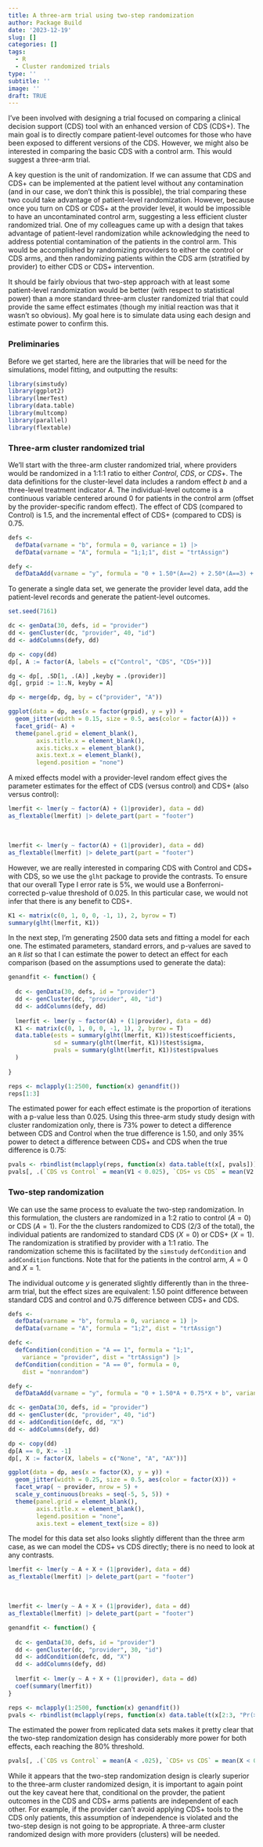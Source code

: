 ```yaml
---
title: A three-arm trial using two-step randomization
author: Package Build
date: '2023-12-19'
slug: []
categories: []
tags:
  - R
  - Cluster randomized trials
type: ''
subtitle: ''
image: ''
draft: TRUE
---
```


I've been involved with designing a trial focused on comparing a clinical decision support (CDS) tool with an enhanced version of CDS (CDS+). The main goal is to directly compare patient-level outcomes for those who have been exposed to different versions of the CDS. However, we might also be interested in comparing the basic CDS with a control arm. This would suggest a three-arm trial.

A key question is the unit of randomization. If we can assume that CDS and CDS+ can be implemented at the patient level without any contamination (and in our case, we don't think this is possible), the trial comparing these two could take advantage of patient-level randomization. However, because once you turn on CDS or CDS+ at the provider level, it would be impossible to have an uncontaminated control arm, suggesting a less efficient cluster randomized trial. One of my colleagues came up with a design that takes advantage of patient-level randomization while acknowledging the need to address potential contamination of the patients in the control arm. This would be accomplished by randomizing providers to either the control or CDS arms, and then randomizing patients within the CDS arm (stratified by provider) to either CDS or CDS+ intervention. 

It should be fairly obvious that two-step approach with at least some patient-level randomization would be better (with respect to statistical power) than a more standard three-arm cluster randomized trial that could provide the same effect estimates (though my initial reaction was that it wasn't so obvious). My goal here is to simulate data using each design and estimate power to confirm this. 

### Preliminaries

Before we get started, here are the libraries that will be need for the simulations, model fitting, and outputting the results:

```r
library(simstudy)
library(ggplot2)
library(lmerTest)
library(data.table)
library(multcomp)
library(parallel)
library(flextable)
```

### Three-arm cluster randomized trial

We'll start with the three-arm cluster randomized trial, where providers would be randomized in a 1:1:1 ratio to either $Control$, $CDS$, or $CDS+$. The data definitions for the cluster-level data includes a random effect $b$ and a three-level treatment indicator $A$. The individual-level outcome is a continuous variable centered around 0 for patients in the control arm (offset by the provider-specific random effect). The effect of CDS (compared to Control) is 1.5, and the incremental effect of CDS+ (compared to CDS) is 0.75.

```r
defs <- 
  defData(varname = "b", formula = 0, variance = 1) |>
  defData(varname = "A", formula = "1;1;1", dist = "trtAssign") 

defy <- 
  defDataAdd(varname = "y", formula = "0 + 1.50*(A==2) + 2.50*(A==3) + b", variance = 8)
```

To generate a single data set, we generate the provider level data, add the patient-level records and generate the patient-level outcomes.

```r
set.seed(7161)

dc <- genData(30, defs, id = "provider")
dd <- genCluster(dc, "provider", 40, "id")
dd <- addColumns(defy, dd)
```

```r
dp <- copy(dd)
dp[, A := factor(A, labels = c("Control", "CDS", "CDS+"))]

dg <- dp[, .SD[1, .(A)] ,keyby = .(provider)]
dg[, grpid := 1:.N, keyby = A]

dp <- merge(dp, dg, by = c("provider", "A"))

ggplot(data = dp, aes(x = factor(grpid), y = y)) +
  geom_jitter(width = 0.15, size = 0.5, aes(color = factor(A))) +
  facet_grid(~ A) +
  theme(panel.grid = element_blank(),
        axis.title.x = element_blank(),
        axis.ticks.x = element_blank(),
        axis.text.x = element_blank(),
        legend.position = "none") 
```

A mixed effects model with a provider-level random effect gives the parameter estimates for the effect of CDS (versus control) and CDS+ (also versus control):

```r
lmerfit <- lmer(y ~ factor(A) + (1|provider), data = dd)
as_flextable(lmerfit) |> delete_part(part = "footer")
```

<br>

```r
lmerfit <- lmer(y ~ factor(A) + (1|provider), data = dd)
as_flextable(lmerfit) |> delete_part(part = "footer")
```

However, we are really interested in comparing CDS with Control and CDS+ with CDS, so we use the `glht` package to provide the contrasts. To ensure that our overall Type I error rate is 5%, we would use a Bonferroni-corrected p-value threshold of 0.025. In this particular case, we would not infer that there is any benefit to CDS+.

```r
K1 <- matrix(c(0, 1, 0, 0, -1, 1), 2, byrow = T)
summary(glht(lmerfit, K1))
```

In the next step, I'm generating 2500 data sets and fitting a model for each one. The estimated parameters, standard errors, and p-values are saved to an `R` *list* so that I can estimate the power to detect an effect for each comparison (based on the assumptions used to generate the data):

```r
genandfit <- function() {
  
  dc <- genData(30, defs, id = "provider")
  dd <- genCluster(dc, "provider", 40, "id")
  dd <- addColumns(defy, dd)
  
  lmerfit <- lmer(y ~ factor(A) + (1|provider), data = dd)
  K1 <- matrix(c(0, 1, 0, 0, -1, 1), 2, byrow = T)
  data.table(ests = summary(glht(lmerfit, K1))$test$coefficients,
             sd = summary(glht(lmerfit, K1))$test$sigma,
             pvals = summary(glht(lmerfit, K1))$test$pvalues
  )
  
}

reps <- mclapply(1:2500, function(x) genandfit())
reps[1:3]
```

The estimated power for each effect estimate is the proportion of iterations with a p-value less than 0.025. Using this three-arm study study design with cluster randomization only, there is 73% power to detect a difference between CDS and Control when the true difference is 1.50, and only 35% power to detect a difference between CDS+ and CDS when the true difference is 0.75:

```r
pvals <- rbindlist(mclapply(reps, function(x) data.table(t(x[, pvals]))))
pvals[, .(`CDS vs Control` = mean(V1 < 0.025), `CDS+ vs CDS` = mean(V2 < 0.025))]
```

### Two-step randomization

We can use the same process to evaluate the two-step randomization. In this formulation, the clusters are randomized in a 1:2 ratio to control $(A = 0)$ or CDS $(A = 1)$. For the the clusters randomized to CDS ($2/3$ of the total), the individual patients are randomized to standard CDS $(X=0)$ or CDS+ $(X=1)$. The randomization is stratified by provider with a 1:1 ratio. The randomization scheme this is facilitated by the `simstudy` `defCondition` and `addCondition` functions. Note that for the patients in the control arm, $A=0$ and $X=1$.

The individual outcome $y$ is generated slightly differently than in the three-arm trial, but the effect sizes are equivalent: 1.50 point difference between standard CDS and control and 0.75 difference between CDS+ and CDS.

```r
defs <- 
  defData(varname = "b", formula = 0, variance = 1) |>
  defData(varname = "A", formula = "1;2", dist = "trtAssign")

defc <- 
  defCondition(condition = "A == 1", formula = "1;1", 
    variance = "provider", dist = "trtAssign") |>
  defCondition(condition = "A == 0", formula = 0, 
    dist = "nonrandom")

defy <- 
  defDataAdd(varname = "y", formula = "0 + 1.50*A + 0.75*X + b", variance = 8)

dc <- genData(30, defs, id = "provider")
dd <- genCluster(dc, "provider", 40, "id")
dd <- addCondition(defc, dd, "X")
dd <- addColumns(defy, dd)
```

```r
dp <- copy(dd)
dp[A == 0, X:= -1]
dp[, X := factor(X, labels = c("None", "A", "AX"))]

ggplot(data = dp, aes(x = factor(X), y = y)) +
  geom_jitter(width = 0.25, size = 0.5, aes(color = factor(X))) +
  facet_wrap( ~ provider, nrow = 5) +
  scale_y_continuous(breaks = seq(-5, 5, 5)) +
  theme(panel.grid = element_blank(),
        axis.title.x = element_blank(),
        legend.position = "none",
        axis.text = element_text(size = 8))
```

The model for this data set also looks slightly different than the three arm case, as we can model the CDS+ vs CDS directly; there is no need to look at any contrasts.

```r
lmerfit <- lmer(y ~ A + X + (1|provider), data = dd)
as_flextable(lmerfit) |> delete_part(part = "footer")
```

<br>

```r
lmerfit <- lmer(y ~ A + X + (1|provider), data = dd)
as_flextable(lmerfit) |> delete_part(part = "footer")
```

```r
genandfit <- function() {
  
  dc <- genData(30, defs, id = "provider")
  dd <- genCluster(dc, "provider", 30, "id")
  dd <- addCondition(defc, dd, "X")
  dd <- addColumns(defy, dd)
  
  lmerfit <- lmer(y ~ A + X + (1|provider), data = dd)
  coef(summary(lmerfit))
}

reps <- mclapply(1:2500, function(x) genandfit())
pvals <- rbindlist(mclapply(reps, function(x) data.table(t(x[2:3, "Pr(>|t|)"]))))
```

The estimated the power from replicated data sets makes it pretty clear that the two-step randomization design has considerably more power for both effects, each reaching the 80% threshold.

```r
pvals[, .(`CDS vs Control` = mean(A < .025), `CDS+ vs CDS` = mean(X < 0.025))]
```

While it appears that the two-step randomization design is clearly superior to the three-arm cluster randomized design, it is important to again point out the key caveat here that, conditional on the provder, the patient outcomes in the CDS and CDS+ arms patients are independent of each other. For example, if the provider can't avoid applying CDS+ tools to the CDS only patients, this assumption of independence is violated and the two-step design is not going to be appropriate. A three-arm cluster randomized design with more providers (clusters) will be needed.
